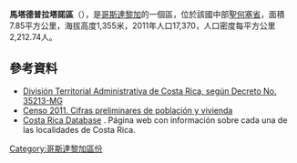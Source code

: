 '''馬塔德普拉塔諾區'''（{{lang-es|Mata de Plátano}}），是[[哥斯達黎加|哥斯達黎加]]的一個區，位於該國中部[[聖何塞省_(哥斯達黎加)|聖何塞省]]，面積7.85平方公里，海拔高度1,355米，2011年人口17,370，人口密度每平方公里2,212.74人。

==參考資料==
*[https://web.archive.org/web/20150924020342/http://www.gaceta.go.cr/pub/2009/05/26/COMP_26_05_2009.pdf División Territorial Administrativa de Costa Rica, según Decreto No. 35213-MG]
*[http://www.inec.go.cr/A/MS/Censos/Censo%202011/Cifras%20preliminares/01.%20Cifras%20preliminares%20de%20Poblaci%C3%B3n%20y%20Vivienda.pdf Censo 2011. Cifras preliminares de población y vivienda]{{dead link|date=十一月 2017 |bot=InternetArchiveBot }}
* [http://www.costaricadatabase.com/crdb/city.asp?action=2&q=MATA+DE+PL%C1TANO&b=GOICOECHEA&p=1 Costa Rica Database] {{Wayback|url=http://www.costaricadatabase.com/crdb/city.asp?action=2&q=MATA+DE+PL%C1TANO&b=GOICOECHEA&p=1 |date=20150923210737 }}. Página web con información sobre cada una de las localidades de Costa Rica.

{{CostaRica-geo-stub}}
[[Category:哥斯達黎加區份|Category:哥斯達黎加區份]]
